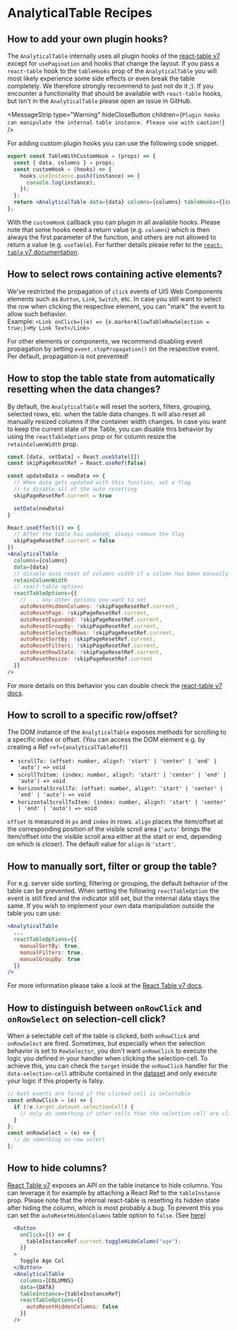 
<Meta title="Data Display / AnalyticalTable / Recipes" />

# AnalyticalTable Recipes

<TableOfContent />

## How to add your own plugin hooks?

The `AnalyticalTable` internally uses all plugin hooks of the [react-table v7](https://github.com/TanStack/table/blob/v7/docs/src/pages/docs/api/overview.md) except for `usePagination` and hooks that change the layout.
If you pass a `react-table` hook to the `tableHooks` prop of the `AnalyticalTable` you will most likely experience some side effects or even break the table completely. We therefore strongly recommend to just not do it ;).
If you encounter a functionality that should be available with `react-table` hooks, but isn't in the `AnalyticalTable` please open an issue in GitHub.

<MessageStrip
  type="Warning"
  hideCloseButton
  children={`Plugin hooks can manipulate the internal table instance. Please use with caution!`}
/>

For adding custom plugin hooks you can use the following code snippet.

```jsx
export const TableWithCustomHook = (props) => {
  const { data, columns } = props;
  const customHook = (hooks) => {
    hooks.useInstance.push((instance) => {
      console.log(instance);
    });
  };
  return <AnalyticalTable data={data} columns={columns} tableHooks={[customHook]} />;
};
```

With the `customHook` callback you can plugin in all available hooks. Please note that some hooks need a return value (e.g. `columns`) which is then always the first parameter of the function, and others are not allowed to return a value (e.g. `useTable`).
For further details please refer to the [`react-table` v7 documentation](https://github.com/TanStack/table/blob/v7/docs/src/pages/docs/api/overview.md).

## How to select rows containing active elements?

We've restricted the propagation of `click` events of UI5 Web Components elements such as `Button`, `Link`, `Switch`, etc.
In case you still want to select the row when clicking the respective element, you can "mark" the event to allow such behavior. <br />
Example: `<Link onClick={(e) => {e.markerAllowTableRowSelection = true;}>My Link Text</Link>`

For other elements or components, we recommend disabling event propagation by setting `event.stopPropagation()` on the respective event. Per default, propagation is not prevented!

## How to stop the table state from automatically resetting when the data changes?

By default, the `AnalyticalTable` will reset the sorters, filters, grouping, selected rows, etc. when the table data changes. It will also reset all manually resized columns if the container width changes.
In case you want to keep the current state of the Table, you can disable this behavior by using the `reactTableOptions` prop or for column resize the `retainColumnWidth` prop.

```jsx
const [data, setData] = React.useState([])
const skipPageResetRef = React.useRef(false)

const updateData = newData => {
  // When data gets updated with this function, set a flag
  // to disable all of the auto resetting
  skipPageResetRef.current = true

  setData(newData)
}

React.useEffect(() => {
  // After the table has updated, always remove the flag
  skipPageResetRef.current = false
})
<AnalyticalTable
  columns={columns}
  data={data}
  // disable auto reset of columns width if a column has been manually resized
  retainColumnWidth
  // react-table options
  reactTableOptions={{
    // ... any other options you want to set
    autoResetHiddenColumns: !skipPageResetRef.current,
    autoResetPage: !skipPageResetRef.current,
    autoResetExpanded: !skipPageResetRef.current,
    autoResetGroupBy: !skipPageResetRef.current,
    autoResetSelectedRows: !skipPageResetRef.current,
    autoResetSortBy: !skipPageResetRef.current,
    autoResetFilters: !skipPageResetRef.current,
    autoResetRowState: !skipPageResetRef.current,
    autoResetResize: !skipPageResetRef.current
  }}
/>
```

For more details on this behavior you can double check the [react-table v7 docs](https://github.com/TanStack/table/blob/v7/docs/src/pages/docs/faq.md#how-do-i-stop-my-table-state-from-automatically-resetting-when-my-data-changes).

## How to scroll to a specific row/offset?

The DOM instance of the `AnalyticalTable` exposes methods for scrolling to a specific index or offset. (You can access the DOM element e.g. by creating a Ref `ref={analyticalTableRef}`)

- `scrollTo: (offset: number, align?: 'start' | 'center' | 'end' | 'auto') => void`
- `scrollToItem: (index: number, align?: 'start' | 'center' | 'end' | 'auto') => void`
- `horizontalScrollTo: (offset: number, align?: 'start' | 'center' | 'end' | 'auto') => void`
- `horizontalScrollToItem: (index: number, align?: 'start' | 'center' | 'end' | 'auto') => void`

`offset` is measured in `px` and `index` in rows. `align` places the item/offset at the corresponding position of the visible scroll area (`'auto'` brings the item/offset into the visible scroll area either at the start or end, depending on which is closer). The default value for `align` is `'start'`.

## How to manually sort, filter or group the table?

For e.g. server side sorting, filtering or grouping, the default behavior of the table can be prevented. When setting the following `reactTableOption` the event is still fired and the indicator still set, but the internal data stays the same.
If you wish to implement your own data manipulation outside the table you can use:

```jsx
<AnalyticalTable
  ...
  reactTableOptions={{
    manualSortBy: true,
    manualFilters: true,
    manualGroupBy: true
  }}
/>
```

For more information please take a look at the [React Table v7 docs](https://github.com/TanStack/table/blob/v7/docs/src/pages/docs/api/overview.md).

## How to distinguish between `onRowClick` and `onRowSelect` on selection-cell click?

When a selectable cell of the table is clicked, both `onRowClick` and `onRowSelect` are fired. Sometimes, but especially when the selection behavior is set to `RowSelector`, you don't want `onRowClick` to execute the logic you defined in your handler when clicking the selection-cell.
To achieve this, you can check the `target` inside the `onRowClick` handler for the `data-selection-cell` attribute contained in the [dataset](https://developer.mozilla.org/en-US/docs/Web/API/HTMLElement/dataset) and only execute your logic if this property is falsy.

```js
// both events are fired if the clicked cell is selectable
const onRowClick = (e) => {
  if (!e.target.dataset.selectionCell) {
    // only do something if other cells than the selection cell are clicked
  }
};
const onRowSelect = (e) => {
  // do something on row select
};
```

## How to hide columns?

[React Table v7](https://github.com/TanStack/table/blob/v7/docs/src/pages/docs/api/useTable.md) exposes an API on the table instance to hide columns. You can leverage it for example by attaching a React Ref to the `tableInstance` prop.
Please note that the internal react-table is resetting its hidden state after hiding the column, which is most probably a bug. To prevent this you can set the `autoResetHiddenColumns` table option to `false`. (See [here](https://sap.github.io/ui5-webcomponents-react/?path=/docs/data-display-analyticaltable--default-story#how-to-stop-the-table-state-from-automatically-resetting-when-the-data-changes))

```jsx
  <Button
    onClick={() => {
      tableInstanceRef.current.toggleHideColumn("age");
    }}
  >
    Toggle Age Col
  </Button>
  <AnalyticalTable
    columns={COLUMNS}
    data={DATA}
    tableInstance={tableInstanceRef}
    reactTableOptions={{
      autoResetHiddenColumns: false
    }}
  />
```
